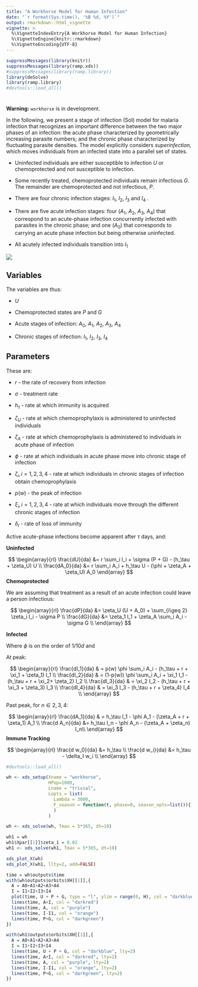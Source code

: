 ```yaml
---
title: "A Workhorse Model for Human Infection"
date: "`r format(Sys.time(), '%B %d, %Y')`"
output: rmarkdown::html_vignette
vignette: >
  %\VignetteIndexEntry{A Workhorse Model for Human Infection}
  %\VignetteEngine{knitr::rmarkdown}
  %\VignetteEncoding{UTF-8}
---
```


```r
suppressMessages(library(knitr))
suppressMessages(library(ramp.xds))
#suppressMessages(library(ramp.library))
library(deSolve)
library(ramp.library)
#devtools::load_all()
```

#   

**Warning:** `workhorse` is in development. 

In the following, we present a stage of infection (SoI) model for malaria infection that recognizes an important difference between the two major phases of an infection: the acute phase characterized by geometrically increasing parasite numbers; and the chronic phase characterized by fluctuating parasite densities. The model explicitly considers *superinfection,*  which moves individuals from an infected state into a parallel set of states.  

+ Uninfected individuals are either susceptible to infection $U$ or chemoprotected and not susceptible to infection. 

+ Some recently treated, chemoprotected individuals remain infectious $G.$ The remainder are chemoprotected and not infectious, $P.$

+ There are four chronic infection stages: $I_{1},\ I_{2},\ I_{3}$ and $I_{4}$ .

+ There are five acute infection stages: four ($A_{1},\ A_{2},\ A_{3},\ A_{4}$) that correspond to an acute-phase infection concurrently infected with parasites in the chronic phase; and one ($A_{0}$) that corresponds to carrying an acute phase infection but being otherwise uninfected. 

+ All acutely infected individuals transition into $I_1$  

![](WorkHorse.png)

## Variables

The variables are thus:

+ $U$ 

+ Chemoprotected states are $P$ and $G$

+ Acute stages of infection: $A_{0},\ A_{1},\ A_{2},\ A_{3},\ A_{4}$

+ Chronic stages of infection: $I_{1},\ I_{2},\ I_{3},\ I_{4}$

## Parameters

These are:

+ $r$ - the rate of recovery from infection

+ $\sigma$ - treatment rate

+ $h_{\tau}$ - rate at which immunity is acquired

+ $\zeta_{U}$ - rate at which chemoprophylaxis is administered to uninfected individuals

+ $\zeta_{A}$ - rate at which chemoprophylaxis is administered to individuals in acute phase of infection

+ $\phi$ - rate at which individuals in acute phase move into chronic stage of infection

+ $\zeta_{i}, i= 1,2,3,4$ - rate at which individuals in chronic stages of infection obtain chemoprophylaxis

+ $p(w)$ - the peak of infection

+ $\xi_{i},i=1,2,3,4$ - rate at which individuals move through the different chronic stages of infection

+ $\delta_{I}$ - rate of loss of immunity


Active acute-phase infections become apparent after $\tau$ days, and:

**Uninfected** 

$$
\begin{array}{rl}
\frac{dU}{da} &= r \sum_i I_i + \sigma (P + G) - (h_\tau + \zeta_U) U \\
\frac{dA_0}{da} &= r \sum_i A_i + h_\tau U - (\phi + \zeta_A + \zeta_U) A_0 
\end{array}
$$
**Chemoprotected** 

We are assuming that treatment as a result of an acute infection could leave a person infectious: 

$$
\begin{array}{rl}
\frac{dP}{da} &= \zeta_U (U + A_0) + \sum_{i\geq 2} \zeta_i I_i  - \sigma P  \\
\frac{dG}{da} &= \zeta_1 I_1 + \zeta_A \sum_i A_i  - \sigma G  \\
\end{array}
$$

**Infected** 

Where $\phi$ is on the order of $1/10 d$ and 

At peak:

$$
\begin{array}{rl}
\frac{dI_1}{da} & = p(w) \phi \sum_i A_i -  (h_\tau + r + \xi_1 + \zeta_1) I_1 \\
\frac{dI_2}{da} & = (1-p(w)) \phi \sum_i A_i + \xi_1 I_1 -  (h_\tau + r + \xi_2+ \zeta_2) I_2 \\
\frac{dI_3}{da} & = \xi_2 I_2 -  (h_\tau + r + \xi_3 + \zeta_3) I_3 \\
\frac{dI_4}{da} & = \xi_3 I_3 -  (h_\tau + r + \zeta_4) I_4 \\
\end{array}
$$

Past peak, for $n \in 2,3,4$:

$$
\begin{array}{rl}
\frac{dA_1}{da} & =  h_\tau I_1 - \phi A_1 - (\zeta_A + r + \zeta_1) A_1 \\
\frac{d A_n}{da} &=  h_\tau I_n - \phi A_n - (\zeta_A + \zeta_n) I_n\\
\end{array}
$$
**Immune Tracking**

$$
\begin{array}{rl}
\frac{d w_0}{da} &=  h_\tau \\ 
\frac{d w_i}{da} &=  h_\tau - \delta_I w_i \\
\end{array}
$$ 
```r
#devtools::load_all()
```


```r
wh <- xds_setup(Xname = "workhorse", 
                HPop=1000,
                Lname = "trivial", 
                Lopts = list(
                  Lambda = 3000, 
                  F_season = function(t, phase=0, season_opts=list()){1+sin(2*pi*t/365)}
                  )
                )
```

```r
wh <- xds_solve(wh, Tmax = 5*365, dt=10)
```

```r
wh1 = wh 
wh1$Xpar[[1]]$zeta_1 = 0.02
wh1 <- xds_solve(wh1, Tmax = 5*365, dt=10)
```

```r
xds_plot_X(wh)
xds_plot_X(wh1, llty=2, add=FALSE)
```

```r
time = wh$outputs$time
with(wh$outputs$orbits$XH[[1]],{
  A = A0+A1+A2+A3+A4
  I = I1+I2+I3+I4
  plot(time, U + P + G, type = "l", ylim = range(0, H), col = "darkblue") 
  lines(time, A+I, col = "darkred") 
  lines(time, A, col = "purple") 
  lines(time, I-I1, col = "orange") 
  lines(time, P+G, col = "darkgreen") 
})

with(wh1$outputs$orbits$XH[[1]],{
  A = A0+A1+A2+A3+A4
  I = I1+I2+I3+I4
  lines(time, U + P + G, col = "darkblue", lty=2) 
  lines(time, A+I, col = "darkred", lty=2) 
  lines(time, A, col = "purple", lty=2) 
  lines(time, I-I1, col = "orange", lty=2) 
  lines(time, P+G, col = "darkgreen", lty=2) 
})
```





